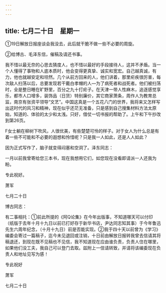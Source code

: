 ```yaml
---
---
---
```

title: 七月二十日　星期一
---




①19日解放日报座谈会我没去，此后就干脆不做一些不必要的周旋。

②给博古、毛泽东信，催稿及请还书事。

我不惜以最无奈的心思去猜度人，也不惜以最好的手段接待人，这并不矛盾。当一个人懂得了事物和人底本质时，他会变得更真挚、诚实和宽宏。自己越真诚，有力，他也就越安定和坦然。几个从前方回来的人，他们讲着，那里疟疾很厉害，每次敌人扫荡以后，总要发现若干戴白孝帽的人―为了病死者和战死者。他们被扫荡时，全是整日睡在旷野里，百分之九十打疟子。在天津一带人性麻木，追逐感觉享乐，都市人口增多，装饰品（日货）特别廉价，其它商家萧条，周作人为教育总监，南京有张资平领导“文艺”。中国这真是一个五花八门的世界，我将来又怎样写出这时代的风习和精神，现在似乎还茫无准备，只是感到自己搜集材料方法太原始，知道的、体验的太少和太浅。只好，借仗一切书报的帮助了。上午和下午抄改到第26页。

F女士躺在柳树下吹风，人很优美，有些楚楚可怜的样子。对于女人为什么总是有着一些不可能和不必要的遐想和怜惜呢？只是我一人如此，还是人人如此？

因为正式写作了，脑子就变得闷塞和空洞了。泽东同志：

一月以前我曾寄给您三本书，现在我想用它们，如您现在没看即请派一人还我为盼。

专此祝好。

萧军

七月二十日

博古同志：

有二事相托：①前此所提的《阿Q论集》在今年出版事，不知道哪天可以付印（纸版于去年十月十九日以前已打好存于新华书店，尹达同志知其事）于今年鲁迅先生六周年纪念，（十月十九日）前是否能实现。②我于四十天以前曾为《学习》编委会寄过一篇稿子，迄今未见退回或注销，十日前由解放日报转我曾去信请其将稿退还，到现在既不见稿也不见信，我不知道现在应由谁负责，负责人住在哪里，如果他们没工夫，我自己可以登门去取。兹附上一信请转致，并请将该编委现在负责人和地址见写为感！

专此祝好

萧军

七月二十日